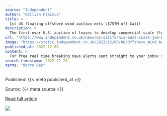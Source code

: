```yaml
---
source: "Independent"
author: "Gillian Flaccus"
title: >
  1st US floating offshore wind auction nets \$757M off Calif
description: >
  The first-ever U.S. auction of leases to develop commercial-scale floating wind farms in the deep waters off the West Coast raised $757 million in bids, from mostly European companies
url: "https://www.independent.co.uk/news/ap-california-east-coast-joe-biden-pacific-ocean-b2241086.html"
image: "https://static.independent.co.uk/2022/12/08/00/Offshore_Wind_Auction_58877.jpg?quality=75&width=1200&auto=webp"
published_at: 2022-12-08
content: >
  For free real time breaking news alerts sent straight to your inbox sign up to our breaking news emails  Sign up to our free breaking news emails  The first-ever U.S. auction of leases to develop com… [+3644 chars]
search_timestamp: 2022-12-28
terms: "Morro Bay"
---
```



Published: {{< meta published_at >}}


Source: {{< meta source >}}


[Read full article]({{< meta url >}}){target='_blank'}



![](`r rmarkdown::metadata$image[1]`)
